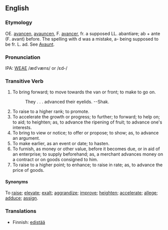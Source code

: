==English==
===Etymology===
OE. [[avancen]], [[avauncen]], F. [[avancer]], fr. a supposed LL. abantiare; ab + ante (F. avant) before. The spelling with d was a mistake, a- being supposed to be fr. L. ad.  See [[Avaunt]].

===Pronunciation===
IPA: [[WEAE]] /ædˈvæns/ or /ɛd-/

===Transitive Verb===
# To bring forward; to move towards the van or front; to make to go on.
#:    They . . . advanced their eyelids. --Shak.
# To raise to a higher rank; to promote.
# To accelerate the growth or progress; to further; to forward; to help on; to aid; to heighten; as, to advance the ripening of fruit; to advance one's interests.
# To bring to view or notice; to offer or propose; to show; as, to advance an argument.
# To make earlier, as an event or date; to hasten.
# To furnish, as money or other value, before it becomes due, or in aid of an enterprise; to supply beforehand; as, a merchant advances money on a contract or on goods consigned to him.
# To raise to a higher point; to enhance; to raise in rate; as, to advance the price of goods.

====Synonyms==== 
To [[raise]]; [[elevate]]; [[exalt]]; [[aggrandize]]; [[improve]]; [[heighten]]; [[accelerate]]; [[allege]]; [[adduce]]; [[assign]].


===Translations===
*Finnish: [[edistää]]